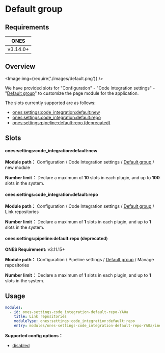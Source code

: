 
# Default group

## Requirements

|   ONES   |
| :------: |
| v3.14.0+ |

## Overview

<Image img={require('./images/default.png')} />

We have provided slots for "Configuration" - "Code Integration settings" - "[Default group](../../index.mdx#slot-hierarchy)" to customize the page module for the application.

The slots currently supported are as follows:

- [ones:settings:code_integration:default:new](#onessettingspipeline_integrationdefaultnew)
- [ones:settings:code_integration:default:repo](#onessettingspipeline_integrationdefaultrepo)
- [ones:settings:pipeline:default:repo (deprecated)](#onessettingspipelinedefaultrepo-deprecated)

## Slots

#### ones:settings:code_integration:default:new

**Module path：** Configuration / Code Integration settings / [Default group](../../index.mdx#slot-hierarchy) / new module

**Number limit：** Declare a maximum of **10** slots in each plugin, and up to **100** slots in the system.

#### ones:settings:code_integration:default:repo

**Module path：** Configuration / Code Integration settings / [Default group](../../index.mdx#slot-hierarchy) / Link repositories

**Number limit：** Declare a maximum of **1** slots in each plugin, and up to **1** slots in the system.

#### ones:settings:pipeline:default:repo (deprecated)

**ONES Requirement:** v3.11.15+

**Module path：** Configuration / Pipeline settings / [Default group](../../index.mdx#slot-hierarchy) / Manage repositories

**Number limit：** Declare a maximum of **1** slots in each plugin, and up to **1** slots in the system.

## Usage

```yaml
modules:
  - id: ones-settings-code_integration-default-repo-YA0a
    title: Link repositories
    moduleType: ones:settings:code_integration:default:repo
    entry: modules/ones-settings-code_integration-default-repo-YA0a/index.html
```

**Supported config options：**

- [disabled](../../../../../../reference/config/plugin.yaml#disabled)

